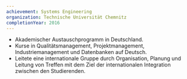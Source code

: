 ```yaml
---
achievement: Systems Engineering
organization: Technische Universität Chemnitz
completionYear: 2016
---
```


- Akademischer Austauschprogramm in Deutschland.
- Kurse in Qualitätsmanagement, Projektmanagement, Industriemanagement und Datenbanken auf Deutsch.
- Leitete eine internationale Gruppe durch Organisation, Planung und Leitung von Treffen mit dem Ziel der internationalen Integration zwischen den Studierenden.
